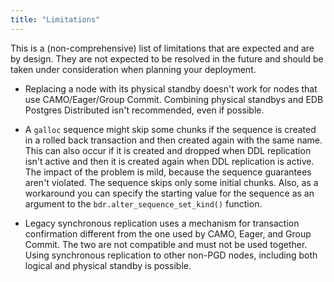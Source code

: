 ```yaml
---
title: "Limitations"
---
```



This is a (non-comprehensive) list of limitations that are
expected and are by design. They are not expected to be resolved in the
future and should be taken under consideration when planning your deployment.

-   Replacing a node with its physical standby doesn't work for nodes that
    use CAMO/Eager/Group Commit. Combining physical standbys and EDB Postgres
    Distributed isn't recommended, even if possible.

-   A `galloc` sequence might skip some chunks if the
    sequence is created in a rolled back transaction and then created
    again with the same name. This can also occur if it is created and dropped when DDL
    replication isn't active and then it is created again when DDL
    replication is active.
    The impact of the problem is mild, because the sequence
    guarantees aren't violated. The sequence skips only some
    initial chunks. Also, as a workaround you can specify the
    starting value for the sequence as an argument to the
    `bdr.alter_sequence_set_kind()` function.

-   Legacy synchronous replication uses a mechanism for transaction
    confirmation different from the one used by CAMO, Eager, and Group Commit.
    The two are not compatible and must not be used together. Using synchronous
    replication to other non-PGD nodes, including both logical and physical
    standby is possible.
